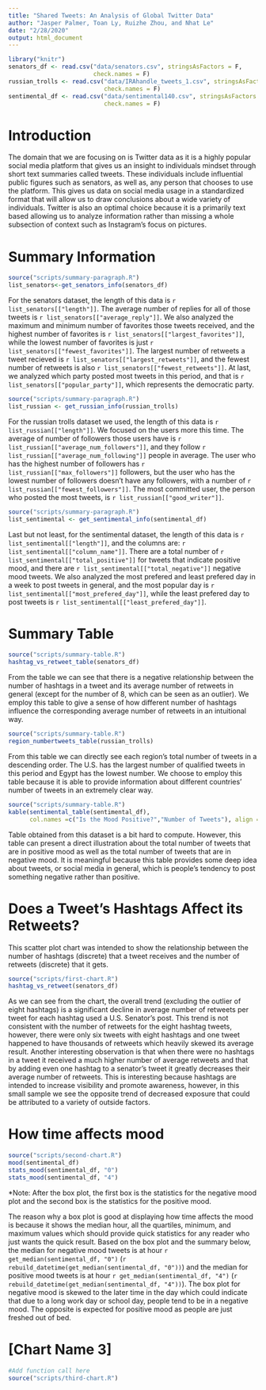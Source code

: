 ```yaml
---
title: "Shared Tweets: An Analysis of Global Twitter Data"
author: "Jasper Palmer, Toan Ly, Ruizhe Zhou, and Nhat Le"
date: "2/28/2020"
output: html_document
---
```


```r
library("knitr")
senators_df <- read.csv("data/senators.csv", stringsAsFactors = F,
                        check.names = F)
russian_trolls <- read.csv("data/IRAhandle_tweets_1.csv", stringsAsFactors = F,
                           check.names = F)
sentimental_df <- read.csv("data/sentimental140.csv", stringsAsFactors = F,
                           check.names = F)
```

<style>
.html-widget {
    margin: auto;
    margin-top: 25px;
    margin-bottom: 25px;
}
</style>

# Introduction

  The domain that we are focusing on is Twitter data as it is a highly popular 
  social media platform that gives us an insight to individuals mindset through 
  short text summaries called tweets. These individuals include influential public
  figures such as senators, as well as, any person that chooses to use the 
  platform. This gives us data on social media usage in a standardized format that
  will allow us to draw conclusions about a wide variety of individuals. Twitter 
  is also an optimal choice because it is a primarily text based allowing us to 
  analyze information rather than missing a whole subsection of context 
  such as Instagram’s focus on pictures.

# Summary Information
```r
source("scripts/summary-paragraph.R")
list_senators<-get_senators_info(senators_df)
```
For the senators dataset, the length of this data is `r list_senators[["length"]]`. The average number of replies for all of those tweets is `r list_senators[["average_reply"]]`. We also analyzed the maximum and minimum number of favorites those tweets received, and the highest number of favorites is `r list_senators[["largest_favorites"]]`, while the lowest number of favorites is just `r list_senators[["fewest_favorites"]]`. The largest number of retweets a tweet recieved is `r list_senators[["largest_retweets"]]`, and the fewest number of retweets is also `r list_senators[["fewest_retweets"]]`. At last, we analyzed which party posted most tweets in this period, and that is `r list_senators[["popular_party"]]`, which represents the democratic party. 

 

```r
source("scripts/summary-paragraph.R")
list_russian <- get_russian_info(russian_trolls)
```
For the russian trolls dataset we used, the length of this data is `r list_russian[["length"]]`. We focused on the users more this time. The average of number of followers those users have is `r list_russian[["average_num_followers"]]`, and they follow `r list_russian[["average_num_following"]]` people in average. The user who has the highest number of followers has `r list_russian[["max_followers"]]` followers, but the user who has the lowest number of followers doesn't have any followers, with a number of `r list_russian[["fewest_followers"]]`. The most committed user, the person who posted the most tweets, is `r list_russian[["good_writer"]]`.

 

```r
source("scripts/summary-paragraph.R")
list_sentimental <- get_sentimental_info(sentimental_df)
```
Last but not least, for the sentimental dataset, the length of this data is `r list_sentimental[["length"]]`, and the columns are: `r list_sentimental[["column_name"]]`. There are a total number of `r list_sentimental[["total_positive"]]` for tweets that indicate positive mood, and there are `r list_sentimental[["total_negative"]]` negative mood tweets. We also analyzed the most prefered and least prefered day in a week to post tweets in general, and the most popular day is `r list_sentimental[["most_prefered_day"]]`, while the least prefered day to post tweets is `r list_sentimental[["least_prefered_day"]]`. 

# Summary Table
```r
source("scripts/summary-table.R")
hashtag_vs_retweet_table(senators_df)
```
  
  From the table we can see that there is a negative relationship between
  the number of hashtags in a tweet and its average number of retweets in
  general (except for the number of 8, which can be seen as an outlier). 
  We employ this table to give a sense of how different number of hashtags 
  influence the corresponding average number of retweets in an intuitional way. 
  
```r
source("scripts/summary-table.R")
region_numbertweets_table(russian_trolls)
```
  
  From this table we can directly see each region's total number of tweets 
  in a descending order. The U.S. has the largest number of qualified tweets 
  in this period and Egypt has the lowest number. We choose to employ this 
  table because it is able to provide information about different countries' 
  number of tweets in an extremely clear way. 
  
```r
source("scripts/summary-table.R")
kable(sentimental_table(sentimental_df), 
      col.names =c("Is the Mood Positive?","Number of Tweets"), align = "l")
```
  
  Table obtained from this dataset is a bit hard to compute. However, this 
  table can present a direct illustration about the total number of tweets 
  that are in positive mood as well as the total number of tweets that are 
  in negative mood. It is meaningful because this table provides some deep 
  idea about tweets, or social media in general, which is people's tendency 
  to post something negative rather than positive.

# Does a Tweet's Hashtags Affect its Retweets?

This scatter plot chart was intended to show the relationship between the number
of hashtags (discrete) that a tweet receives and the number of retweets
(discrete) that it gets.

```r
source("scripts/first-chart.R")
hashtag_vs_retweet(senators_df)
```

  As we can see from the chart, the overall trend (excluding the outlier of eight
  hashtags) is a significant decline in average number of retweets per tweet for
  each hashtag used a U.S. Senator's post. This trend is not consistent with the
  number of retweets for the eight hashtag tweets, however, there were only six
  tweets with eight hashtags and one tweet happened to have thousands of retweets which
  heavily skewed its average result. Another interesting observation is that when
  there were no hashtags in a tweet it received a much higher number of average
  retweets and that by adding even one hashtag to a senator’s tweet it greatly
  decreases their average number of retweets. This is interesting because hashtags
  are intended to increase visibility and promote awareness, however, in this
  small sample we see the opposite trend of decreased exposure that could be
  attributed to a variety of outside factors.

# How time affects mood

```r
source("scripts/second-chart.R")
mood(sentimental_df)
stats_mood(sentimental_df, "0")
stats_mood(sentimental_df, "4")
```

*Note: After the box plot, the first box is the statistics for the negative mood
plot and the second box is the statistics for the positive mood.

The reason why a box plot is good at displaying how time affects the mood is
because it shows the median hour, all the quartiles, minimum, and maximum
values which should provide quick statistics for any reader who just wants the
quick result. Based on the box plot and the summary below, the median for
negative mood tweets is at hour `r get_median(sentimental_df, "0")`
(`r rebuild_datetime(get_median(sentimental_df, "0"))`) and the median for
positive mood tweets is at hour `r get_median(sentimental_df, "4")`
(`r rebuild_datetime(get_median(sentimental_df, "4"))`). The box plot for
negative mood is skewed to the later time in the day which could indicate that
due to a long work day or school day, people tend to be in a negative mood. The
opposite is expected for positive mood as people are just freshed out of bed.

# [Chart Name 3]

```r
#Add function call here
source("scripts/third-chart.R")
```





